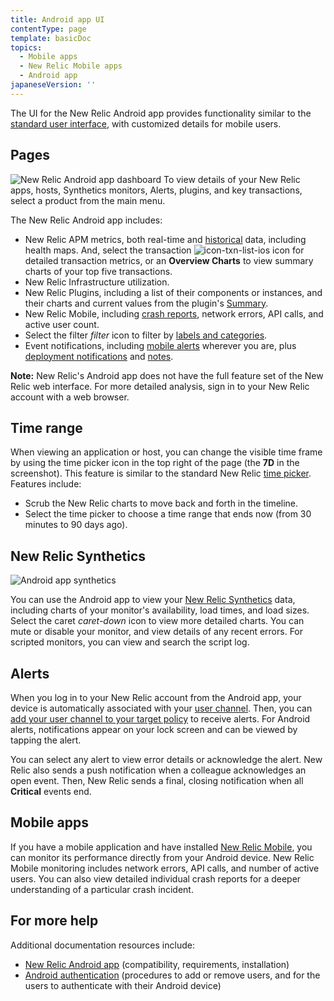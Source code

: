 ```yaml
---
title: Android app UI
contentType: page
template: basicDoc
topics:
  - Mobile apps
  - New Relic Mobile apps
  - Android app
japaneseVersion: ''
---
```


The UI for the New Relic Android app provides functionality similar to the [standard user interface](/docs/site/standard-dashboard-features), with customized details for mobile users.

## Pages

![New Relic Android app dashboard](/images/deployment-markers_nexus.jpg "New Relic Android app dashboard") To view details of your New Relic apps, hosts, Synthetics monitors, Alerts, plugins, and key transactions, select a product from the main menu.

The New Relic Android app includes:

* New Relic APM metrics, both real-time and [historical](#time) data, including health maps. And, select the transaction ![icon-txn-list-ios](/images/icon-txn-list-ios.png "icon-txn-list-ios") icon for detailed transaction metrics, or an **Overview Charts** to view summary charts of your top five transactions.
* New Relic Infrastructure utilization.
* New Relic Plugins, including a list of their components or instances, and their charts and current values from the plugin's [Summary](/docs/plugins/viewing-the-plugin-summary).
* New Relic Mobile, including [crash reports](/docs/mobile-monitoring/mobile-monitoring-ui/mobile-app-dashboards/mobile-apps-crash-dashboard), network errors, API calls, and active user count.
* Select the filter <i className="fa fa-filter">
  filter
  </i>
  icon to filter by [labels and categories](/docs/data-analysis/user-interface-functions/labels-categories-organize-your-apps-servers).
* Event notifications, including [mobile alerts](/docs/mobile-apps/new-relic-ios-app/features/ios-alerting) wherever you are, plus [deployment notifications](/docs/applications-menu/deployments-dashboard) and [notes](/docs/site/public-and-private-notes).

**Note:** New Relic's Android app does not have the full feature set of the New Relic web interface. For more detailed analysis, sign in to your New Relic account with a web browser.

## Time range

When viewing an application or host, you can change the visible time frame by using the time picker icon in the top right of the page (the **7D** in the screenshot). This feature is similar to the standard New Relic [time picker](/docs/site/timepicker-setting-time-periods-to-view-data). Features include:

* Scrub the New Relic charts to move back and forth in the timeline.
* Select the time picker to choose a time range that ends now (from 30 minutes to 90 days ago).

## New Relic Synthetics

![Android app synthetics](/images/synthetics_nexus.jpg "Android app synthetics")

You can use the Android app to view your [New Relic Synthetics](/docs/synthetics/new-relic-synthetics/getting-started/new-relic-synthetics) data, including charts of your monitor's availability, load times, and load sizes. Select the caret <i className="fa fa-caret-down">
caret-down
</i>
icon to view more detailed charts. You can mute or disable your monitor, and view details of any recent errors. For scripted monitors, you can view and search the script log.

## Alerts

When you log in to your New Relic account from the Android app, your device is automatically associated with your [user channel](/docs/alerts/new-relic-alerts-beta/managing-notification-channels/notification-channels-controlling-where-send-alerts#user). Then, you can [add your user channel to your target policy](/docs/alerts/new-relic-alerts-beta/managing-notification-channels/notification-channels-controlling-where-send-alerts#mobile-push) to receive alerts. For Android alerts, notifications appear on your lock screen and can be viewed by tapping the alert.

You can select any alert to view error details or acknowledge the alert. New Relic also sends a push notification when a colleague acknowledges an open event. Then, New Relic sends a final, closing notification when all **Critical** events end.

## Mobile apps

If you have a mobile application and have installed [New Relic Mobile](/docs/mobile-apps/new-relic-mobile), you can monitor its performance directly from your Android device. New Relic Mobile monitoring includes network errors, API calls, and number of active users. You can also view detailed individual crash reports for a deeper understanding of a particular crash incident.

## For more help

Additional documentation resources include:

* [New Relic Android app](/docs/apps-for-new-relic/new-relic-android-app) (compatibility, requirements, installation)
* [Android authentication](/docs/apps-for-new-relic/android-authentication) (procedures to add or remove users, and for the users to authenticate with their Android device)
